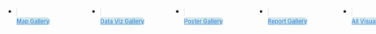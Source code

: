 
```{=html}

<style type="text/css">
.nav-tabs {
  margin-top: 0.5rem;
  margin-bottom: 20px;
  border-bottom: none;
  display: flex;
  flex-direction: row;
  gap: 15px;
}

.callout {
  margin-top: 0;
}

.nav-tabs .nav-item {
  flex: 1;
  min-width: 150px;
}

.nav-tabs .nav-link {
  text-align: center;
  margin-top: 10px;
  font-size: 0.8em;
  font-weight: 600;
  background: linear-gradient(120deg, rgba(196,228,232,1) 0%, rgba(239,249,245,1) 35%, rgba(196,228,232,1) 100%);
}

.nav-tabs .nav-link, 
.nav-tabs .nav-link.active, 
.nav-tabs .nav-item.show .nav-link {
  border: 1px solid  rgb(222, 226, 230);
  border-radius: 10px;
  color: rgb(80,146,221);
}
.nav-tabs .nav-link:hover {
   border-color: rgb(80,146,221);
   border-width: 1px;
} 

.nav-tabs .nav-link.active, 
.nav-tabs .nav-item.show .nav-link {
  border-color: rgb(80,146,221);
  border-width: 2px;
}


.nav-tabs .nav-link i {
  display: block;
  font-size: 3rem;
  color: #153b46;
  margin-bottom: 5px;
}

.quarto-listing {
  margin-top: 2em;
}

.quarto-listing .listing-name,
.quarto-listing .listing-author {
  white-space: nowrap;
}

.quarto-listing .listing-actions-group h3 {
  margin-top: 0;
}

 
</style>

<ul id="index-chooser" class="nav nav-tabs" role="tablist">
  <li class="nav-item" role="presentation">
    <a class="nav-link" href="/gallery/#category=Map Gallery">
      <i class="bi bi-map"></i>Map Gallery
    </a>
  </li>
  <li class="nav-item" role="presentation">
    <a class="nav-link" href="/gallery/#category=Data Gallery">
      <i class="bi bi-graph-up-arrow"></i>Data Viz Gallery
    </a>
  </li>
  <li class="nav-item" role="presentation">
    <a class="nav-link" href="/gallery/#category=Poster Gallery">
      <i class="bi bi-easel"></i>Poster Gallery
    </a>
  </li>
  <li class="nav-item" role="presentation">
    <a class="nav-link" href="/gallery/#category=Report Gallery">
      <i class="bi bi-file-earmark-text"></i>Report Gallery
    </a>
  </li>
  <li class="nav-item" role="presentation">
    <a class="nav-link" href="/gallery/">
      <i class="bi bi-emoji-smile"></i>All Visualizations
    </a>
  </li>
</ul>

<script type="text/javascript">
document.addEventListener("DOMContentLoaded", function() {
  // get file name
  const filename = window.location.pathname.split("/").slice(-1)[0];

  // latch active
  const toolLinks = window.document.querySelectorAll("#index-chooser a");
  for (const tool of toolLinks) {
    if (filename && filename !== "index.html") {
      if (tool.href.endsWith(filename)) {
        tool.classList.add("active");
      } 
    } else {
      if (tool.href.endsWith("listing-filters.html")) {
        tool.classList.add("active");
      }
    }
  }
  
  // move heading into table
  document.querySelector(".listing-actions-group").prepend(document.querySelector("h3.unlisted"));
});

</script>
```
